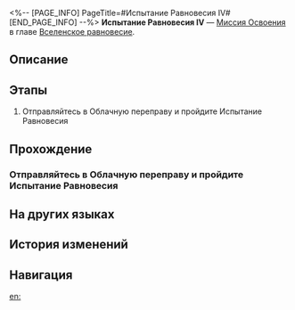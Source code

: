 <%-- [PAGE_INFO]
PageTitle=#Испытание Равновесия IV#
[END_PAGE_INFO] --%>
{{Дополнить|Диалоги.}}
{{Миссия Инфобокс
|id              = 4020104
|Название        = 
|Изображение     = Миссия Испытание Равновесия IV.png
|Тип             = Миссия Освоения
|Событие         = 
|Глава           = Вселенское равновесие
|Условия         = 
* Достигните [[Уровень Освоения|Уровня Освоения]] 50
* Завершена [[Миссия Освоения]] «[[Неожиданное приглашение]]»
|Персонажи       = Первопроходец
|СтартЛокация    = [[Лофу Сяньчжоу]] — [[Облачная переправа]]
|Мир             = Лофу Сяньчжоу
|Предыдущая      = Неожиданное приглашение
|Следующая       = 
|Награды         = Звёздный пропуск*3; Путеводитель путешественника*16; Очищенный эфир*14; Кредиты*60 000
}}
'''Испытание Равновесия IV''' — [[Миссия Освоения]] в главе [[Вселенское равновесие]].

==Описание==
{{Описание|Вы завершили четвёртое испытание Равновесия, укрепив равновесие между собой и вселенной.}}

==Этапы==
# Отправляйтесь в Облачную переправу и пройдите Испытание Равновесия

==Прохождение==
{{Дополнить}}
===Отправляйтесь в Облачную переправу и пройдите Испытание Равновесия===
{{Описание миссии|тип=Миссия Освоения|локация=Облачная переправа|Арбитр снова здесь. Вы уже хорошо осведомлены о содержании, формате, плюсах и минусах, не так ли? Тогда идите. Ради Равновесия...}}
{{Диалог Начало}}
{{Диалог Конец}}

==На других языках==
{{На других языках
|en   = Trial of Equilibrium: Part Four
|zhs  = 「均衡」的试炼•肆
|zht  = 「均衡」的試煉•肆
|ja   = 「均衡」の試練・肆
|ko   = 「균형」의 시련•4
|es   = Prueba del Equilibrio (IV)
|fr   = Épreuve de l'Équilibre &mdash; Quatrième&nbsp;partie
|ru   = Испытание Равновесия IV
|th   = บททดสอบแห่งความสมดุล - 4
|vi   = Rèn Luyện Cân Bằng-4
|de   = Prüfung der Balance&nbsp;– Vier
|id   = Ujian "Equilibrium" (IV)
|pt   = Prova do Equilíbrio: Parte Quatro
}}

==История изменений==
{{История изменений|3.5}}

==Навигация==
{{Миссия Освоения Навбокс|Глава }}

[[en:]]
